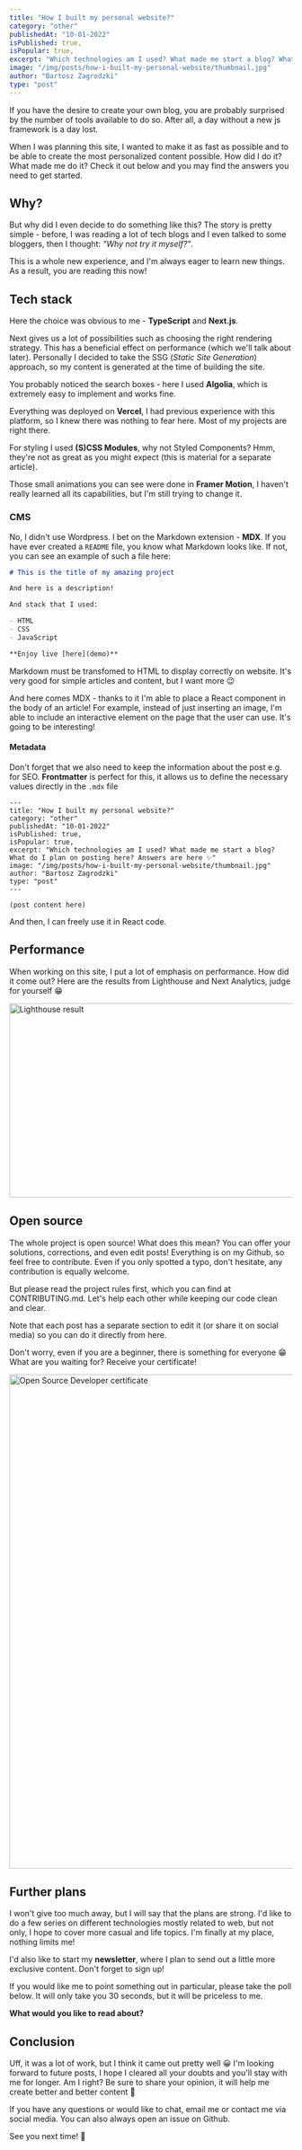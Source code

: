 ```yaml
---
title: "How I built my personal website?"
category: "other"
publishedAt: "10-01-2022"
isPublished: true,
isPopular: true,
excerpt: "Which technologies am I used? What made me start a blog? What do I plan on posting here? Answers are here ✨"
image: "/img/posts/how-i-built-my-personal-website/thumbnail.jpg"
author: "Bartosz Zagrodzki"
type: "post"
---
```


<div id="introduction">
  If you have the desire to create your own blog, you are probably surprised by the number of tools available to do so.
  After all, a day without a <Link href="https://dayssincelastjavascriptframework.com/">new js framework</Link> is a day
  lost.
</div>

When I was planning this site, I wanted to make it as fast as possible and to be able to create the most personalized content possible. How did I do it? What made me do it? Check it out below and you may find the answers you need to get started.

## Why?

<Quote
  text="You see things; and you say 'Why?' But I dream things that never were; and I say 'Why not?'"
  author="George Bernard Shaw"
/>

But why did I even decide to do something like this? The story is pretty simple - before, I was reading a lot of tech blogs and I even talked to some bloggers, then I thought: _"Why not try it myself?"_.

This is a whole new experience, and I'm always eager to learn new things. As a result, you are reading this now!

## Tech stack

Here the choice was obvious to me - **TypeScript** and **Next.js**.

Next gives us a lot of possibilities such as choosing the right rendering strategy. This has a beneficial effect on performance (which we'll talk about later). Personally I decided to take the SSG (_Static Site Generation_) approach, so my content is generated at the time of building the site.

You probably noticed the search boxes - here I used **Algolia**, which is extremely easy to implement and works fine.

Everything was deployed on **Vercel**, I had previous experience with this platform, so I knew there was nothing to fear here. Most of my projects are right there.

For styling I used **(S)CSS Modules**, why not Styled Components? Hmm, they're not as great as you might expect (<Link href="https://dev.to/alexsergey/css-modules-vs-css-in-js-who-wins-3n25">this is material for a separate article</Link>).

Those small animations you can see were done in **Framer Motion**, I haven't really learned all its capabilities, but I'm still trying to change it.

### CMS

No, I didn't use Wordpress. I bet on the Markdown extension - **MDX**. If you have ever created a `README` file, you know what Markdown looks like. If not, you can see an example of such a file here:

```md
# This is the title of my amazing project

And here is a description!

And stack that I used:

- HTML
- CSS
- JavaScript

**Enjoy live [here](demo)**
```

Markdown must be transfomed to HTML to display correctly on website. It's very good for simple articles and content, but I want more 😉

And here comes MDX - thanks to it I'm able to place a React component in the body of an article!
For example, instead of just inserting an image, I'm able to include an interactive element on the page that the user can use. It's going to be interesting!

#### Metadata

Don't forget that we also need to keep the information about the post e.g. for SEO. **Frontmatter** is perfect for this, it allows us to define the necessary values directly in the `.mdx` file

```
---
title: "How I built my personal website?"
category: "other"
publishedAt: "10-01-2022"
isPublished: true,
isPopular: true,
excerpt: "Which technologies am I used? What made me start a blog? What do I plan on posting here? Answers are here ✨"
image: "/img/posts/how-i-built-my-personal-website/thumbnail.jpg"
author: "Bartosz Zagrodzki"
type: "post"
---

(post content here)
```

And then, I can freely use it in React code.

## Performance

When working on this site, I put a lot of emphasis on performance. How did it come out? Here are the results from <Link href="https://developers.google.com/web/tools/lighthouse">Lighthouse</Link> and <Link href="https://nextjs.org/analytics">Next Analytics</Link>, judge for yourself 😁

<Image
  src="/img/posts/how-i-built-my-personal-website/lighthouse-result.png"
  alt="Lighthouse result"
  width="1521"
  height="346"
/>

## Open source

The whole project is open source! What does this mean? You can offer your solutions, corrections, and even edit posts! Everything is on my <Link href="https://github.com/Bartek532/zagrodzki.me">Github</Link>, so feel free to contribute. Even if you only spotted a typo, don't hesitate, any contribution is equally welcome.

But please read the project rules first, which you can find at <Link href="https://github.com/Bartek532/zagrodzki.me/CONTRIBUTING.md">CONTRIBUTING.md</Link>. Let's help each other while keeping our code clean and clear.

Note that each post has a separate section to edit it (or share it on social media) so you can do it directly from here.

Don't worry, even if you are a beginner, there is something for everyone 😁 What are you waiting for? Receive your certificate!

<Image
  src="/img/posts/how-i-built-my-personal-website/open-source-developer-certificate.png"
  width="1200"
  height="880"
  alt="Open Source Developer certificate"
/>

## Further plans

I won't give too much away, but I will say that the plans are strong. I'd like to do a few series on different technologies mostly related to web, but not only, I hope to cover more casual and life topics. I'm finally at my place, nothing limits me!

I'd also like to start my **newsletter**, where I plan to send out a little more exclusive content. Don't forget to sign up!

If you would like me to point something out in particular, please take the poll below. It will only take you 30 seconds, but it will be priceless to me.

**<Link href="https://k71m98save8.typeform.com/to/JSD3pPmE">What would you like to read about?</Link>**

## Conclusion

Uff, it was a lot of work, but I think it came out pretty well 😀 I'm looking forward to future posts, I hope I cleared all your doubts and you'll stay with me for longer. Am I right? Be sure to share your opinion, it will help me create better and better content 💪

If you have any questions or would like to chat, <Link href="mailto:bartosz@zagrodzki.me">email me</Link> or contact me via social media. You can also always open an <Link href="https://github.com/Bartek532/zagrodzki.me/issues">issue</Link> on Github.

See you next time! 👋
